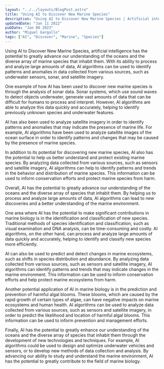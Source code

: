 ```yaml
---
layout: "../../layouts/BlogPost.astro"
title: "Using AI to Discover New Marine Species"
description: "Using AI to Discover New Marine Species | Artificial intelligence, or AI, is a rapidly growing field that has the potential to revolutionize a wide range of industries. In this article, we'll explore just a few of the many reasons why AI is a valuable resource for businesses of all types."
updatedDate: "Jan 11 2022"
pubDate: "Jan 08 2023"
author: "Miguel Gargallo"
tags: ["AI", "Discover", "Marine", "Species"]
---
```


Using AI to Discover New Marine Species, artificial intelligence has the potential to greatly advance our understanding of the oceans and the diverse array of marine species that inhabit them. With its ability to process and analyze large amounts of data, AI algorithms can be used to identify patterns and anomalies in data collected from various sources, such as underwater sensors, sonar, and satellite imagery.

One example of how AI has been used to discover new marine species is through the analysis of sonar data. Sonar systems, which use sound waves to detect objects underwater, generate vast amounts of data that can be difficult for humans to process and interpret. However, AI algorithms are able to analyze this data quickly and accurately, helping to identify previously unknown species and underwater features.

AI has also been used to analyze satellite imagery in order to identify patterns and anomalies that may indicate the presence of marine life. For example, AI algorithms have been used to analyze satellite images of the ocean surface in order to identify patterns and changes that may be caused by the presence of marine species.

In addition to its potential for discovering new marine species, AI also has the potential to help us better understand and protect existing marine species. By analyzing data collected from various sources, such as sensors and satellite imagery, AI algorithms can help to identify patterns and trends in the behavior and distribution of marine species. This information can be used to inform conservation efforts and protect marine species from harm.

Overall, AI has the potential to greatly advance our understanding of the oceans and the diverse array of species that inhabit them. By helping us to process and analyze large amounts of data, AI algorithms can lead to new discoveries and a better understanding of the marine environment.

One area where AI has the potential to make significant contributions in marine biology is in the identification and classification of new species. Traditional methods of species identification and classification, such as visual examination and DNA analysis, can be time-consuming and costly. AI algorithms, on the other hand, can process and analyze large amounts of data quickly and accurately, helping to identify and classify new species more efficiently.

AI can also be used to predict and detect changes in marine ecosystems, such as shifts in species distribution and abundance. By analyzing data collected from various sources, such as sensors and satellite imagery, AI algorithms can identify patterns and trends that may indicate changes in the marine environment. This information can be used to inform conservation efforts and help protect marine ecosystems from harm.

Another potential application of AI in marine biology is in the prediction and prevention of harmful algal blooms. These blooms, which are caused by the rapid growth of certain types of algae, can have negative impacts on marine ecosystems and human health. AI algorithms can be used to analyze data collected from various sources, such as sensors and satellite imagery, in order to predict the likelihood and location of harmful algal blooms. This information can be used to inform prevention and management efforts.

Finally, AI has the potential to greatly enhance our understanding of the oceans and the diverse array of species that inhabit them through the development of new technologies and techniques. For example, AI algorithms could be used to design and optimize underwater vehicles and sensors, or to develop new methods of data collection and analysis. By advancing our ability to study and understand the marine environment, AI has the potential to greatly contribute to the field of marine biology.
